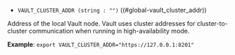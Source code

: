 - `VAULT_CLUSTER_ADDR (string : "")` ((#global-vault_cluster_addr))

Address of the local Vault node. Vault uses cluster addresses for
cluster-to-cluster communication when running in high-availability mode.

**Example**: `export VAULT_CLUSTER_ADDR="https://127.0.0.1:8201"`

